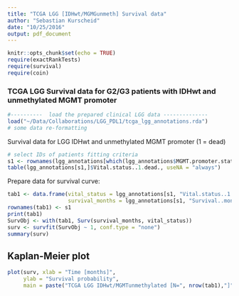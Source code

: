 ```yaml
---
title: "TCGA LGG [IDHwt/MGMGunmeth] Survival data"
author: "Sebastian Kurscheid"
date: "10/25/2016"
output: pdf_document
---
```


```r
knitr::opts_chunk$set(echo = TRUE)
require(exactRankTests)
require(survival)
require(coin)
```

### TCGA LGG Survival data for G2/G3 patients with IDHwt and unmethylated MGMT promoter

```r
#----------  load the prepared clinical LGG data --------------
load("~/Data/Collaborations/LGG_PDL1/tcga_lgg_annotations.rda")
# some data re-formatting
```

Survival data for LGG IDHwt and unmethylated MGMT promoter (1 = dead) 
```r
# select IDs of patients fitting criteria
s1 <- rownames(lgg_annotations[which(lgg_annotations$MGMT.promoter.status == "Unmethylated" & lgg_annotations$IDH.status == "WT"),])
table(lgg_annotations[s1,]$Vital.status..1.dead., useNA = "always")
```

Prepare data for survival curve:
```r
tab1 <- data.frame(vital_status = lgg_annotations[s1, "Vital.status..1.dead."],
                   survival_months = lgg_annotations[s1, "Survival..months."])
rownames(tab1) <- s1
print(tab1)
SurvObj <- with(tab1, Surv(survival_months, vital_status))
surv <- survfit(SurvObj ~ 1, conf.type = "none")
summary(surv)
```

## Kaplan-Meier plot
```r
plot(surv, xlab = "Time [months]", 
     ylab = "Survival probability", 
     main = paste("TCGA LGG IDHwt/MGMTunmethylated [N=", nrow(tab1),"]", sep = ""))
```

